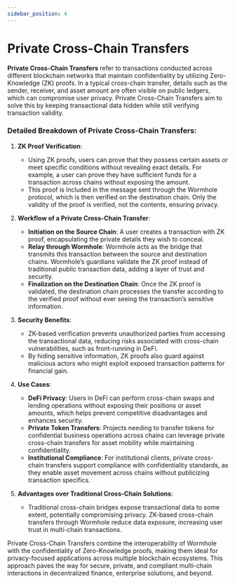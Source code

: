 ```yaml
---
sidebar_position: 4
---
```


# Private Cross-Chain Transfers

**Private Cross-Chain Transfers** refer to transactions conducted across different blockchain networks that maintain confidentiality by utilizing Zero-Knowledge (ZK) proofs. In a typical cross-chain transfer, details such as the sender, receiver, and asset amount are often visible on public ledgers, which can compromise user privacy. Private Cross-Chain Transfers aim to solve this by keeping transactional data hidden while still verifying transaction validity.

### Detailed Breakdown of Private Cross-Chain Transfers:

1. **ZK Proof Verification**:
   - Using ZK proofs, users can prove that they possess certain assets or meet specific conditions without revealing exact details. For example, a user can prove they have sufficient funds for a transaction across chains without exposing the amount. 
   - This proof is included in the message sent through the Wormhole protocol, which is then verified on the destination chain. Only the validity of the proof is verified, not the contents, ensuring privacy.

2. **Workflow of a Private Cross-Chain Transfer**:
   - **Initiation on the Source Chain**: A user creates a transaction with ZK proof, encapsulating the private details they wish to conceal. 
   - **Relay through Wormhole**: Wormhole acts as the bridge that transmits this transaction between the source and destination chains. Wormhole’s guardians validate the ZK proof instead of traditional public transaction data, adding a layer of trust and security.
   - **Finalization on the Destination Chain**: Once the ZK proof is validated, the destination chain processes the transfer according to the verified proof without ever seeing the transaction’s sensitive information.

3. **Security Benefits**:
   - ZK-based verification prevents unauthorized parties from accessing the transactional data, reducing risks associated with cross-chain vulnerabilities, such as front-running in DeFi.
   - By hiding sensitive information, ZK proofs also guard against malicious actors who might exploit exposed transaction patterns for financial gain.

4. **Use Cases**:
   - **DeFi Privacy**: Users in DeFi can perform cross-chain swaps and lending operations without exposing their positions or asset amounts, which helps prevent competitive disadvantages and enhances security.
   - **Private Token Transfers**: Projects needing to transfer tokens for confidential business operations across chains can leverage private cross-chain transfers for asset mobility while maintaining confidentiality.
   - **Institutional Compliance**: For institutional clients, private cross-chain transfers support compliance with confidentiality standards, as they enable asset movement across chains without publicizing transaction specifics.

5. **Advantages over Traditional Cross-Chain Solutions**:
   - Traditional cross-chain bridges expose transactional data to some extent, potentially compromising privacy. ZK-based cross-chain transfers through Wormhole reduce data exposure, increasing user trust in multi-chain transactions.

Private Cross-Chain Transfers combine the interoperability of Wormhole with the confidentiality of Zero-Knowledge proofs, making them ideal for privacy-focused applications across multiple blockchain ecosystems. This approach paves the way for secure, private, and compliant multi-chain interactions in decentralized finance, enterprise solutions, and beyond.